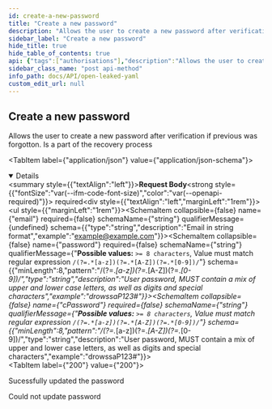 ```yaml
---
id: create-a-new-password
title: "Create a new password"
description: "Allows the user to create a new password after verification if previous was forgotton. Is a part of the recovery process"
sidebar_label: "Create a new password"
hide_title: true
hide_table_of_contents: true
api: {"tags":["authorisations"],"description":"Allows the user to create a new password after verification if previous was forgotton. Is a part of the recovery process","requestBody":{"content":{"application/json":{"schema":{"type":"object","properties":{"email":{"type":"string","description":"Email in string format","example":"example@example.com"},"password":{"minLength":8,"pattern":"/(?=.*[a-z])(?=.*[A-Z])(?=.*[0-9])/","type":"string","description":"User password, MUST contain a mix of upper and lower case letters, as well as digits and special characters","example":"drowssaP123#"},"cPassword":{"minLength":8,"pattern":"/(?=.*[a-z])(?=.*[A-Z])(?=.*[0-9])/","type":"string","description":"User password, MUST contain a mix of upper and lower case letters, as well as digits and special characters","example":"drowssaP123#"}},"example":{"email":"johndoe@example.com","password":"!password123!","cPassword":"!password123!"},"title":"userNewPassword"}}},"required":true},"responses":{"200":{"description":"Sucessfully updated the password"},"400":{"description":"Could not update password"}},"method":"post","path":"/api/auth/newPassword","servers":[{"url":"https://virtserver.swaggerhub.com/Peetzie/OpenLeaked/1.7.1","description":"SwaggerHub API Auto Mocking"},{"url":"localhost","description":"Local running server"},{"url":"open-leaked.compute.dtu.dk","description":"DTU Compute VPN Required"}],"securitySchemes":{"basicAuth":{"type":"http","scheme":"basic"}},"jsonRequestBodyExample":{"email":"johndoe@example.com","password":"!password123!","cPassword":"!password123!"},"info":{"title":"Open Leaked YAML","description":"## Introduction\nThis API is documented in **OpenAPI** format. \n\n## OpenAPI Specification\nThis API is documented in **OpenAPI format** and is based on\n[Petstore sample](http://petstore.swagger.io/) provided by [swagger.io](http://swagger.io) team.\n\n## Authentication\nThe application makes uses of build in authentication. Some of the client calls will be restricted. Use the HTTP basic form to authorize. ","contact":{"name":"Open Leaked","url":"https://github.com/Open-Leaked/Monorepo","email":"openleaked@gmail.com"},"license":{"name":"Apache 2.0","url":"http://www.apache.org/licenses/LICENSE-2.0.html"},"version":"2.0.1","x-logo":{"url":"https://raw.githubusercontent.com/Open-Leaked/Monorepo/main/Assets/logo/png/logo-white.png?token=GHSAT0AAAAAACB2FNOUZBLHC6LN6IMED47EZC3SB3Q","altText":"Open-Leaked Logo"}},"postman":{"name":"Create a new password","description":{"content":"Allows the user to create a new password after verification if previous was forgotton. Is a part of the recovery process","type":"text/plain"},"url":{"path":["api","auth","newPassword"],"host":["{{baseUrl}}"],"query":[],"variable":[]},"header":[{"key":"Content-Type","value":"application/json"}],"method":"POST","body":{"mode":"raw","raw":"\"\"","options":{"raw":{"language":"json"}}}}}
sidebar_class_name: "post api-method"
info_path: docs/API/open-leaked-yaml
custom_edit_url: null
---
```



## Create a new password



Allows the user to create a new password after verification if previous was forgotton. Is a part of the recovery process

<MimeTabs><TabItem label={"application/json"} value={"application/json-schema"}><details style={{}} data-collapsed={false} open={true}><summary style={{"textAlign":"left"}}><strong>Request Body</strong><strong style={{"fontSize":"var(--ifm-code-font-size)","color":"var(--openapi-required)"}}> required</strong></summary><div style={{"textAlign":"left","marginLeft":"1rem"}}></div><ul style={{"marginLeft":"1rem"}}><SchemaItem collapsible={false} name={"email"} required={false} schemaName={"string"} qualifierMessage={undefined} schema={{"type":"string","description":"Email in string format","example":"example@example.com"}}></SchemaItem><SchemaItem collapsible={false} name={"password"} required={false} schemaName={"string"} qualifierMessage={"**Possible values:** `>= 8 characters`, Value must match regular expression `/(?=.*[a-z])(?=.*[A-Z])(?=.*[0-9])/`"} schema={{"minLength":8,"pattern":"/(?=.*[a-z])(?=.*[A-Z])(?=.*[0-9])/","type":"string","description":"User password, MUST contain a mix of upper and lower case letters, as well as digits and special characters","example":"drowssaP123#"}}></SchemaItem><SchemaItem collapsible={false} name={"cPassword"} required={false} schemaName={"string"} qualifierMessage={"**Possible values:** `>= 8 characters`, Value must match regular expression `/(?=.*[a-z])(?=.*[A-Z])(?=.*[0-9])/`"} schema={{"minLength":8,"pattern":"/(?=.*[a-z])(?=.*[A-Z])(?=.*[0-9])/","type":"string","description":"User password, MUST contain a mix of upper and lower case letters, as well as digits and special characters","example":"drowssaP123#"}}></SchemaItem></ul></details></TabItem></MimeTabs><div><ApiTabs><TabItem label={"200"} value={"200"}><div>

Sucessfully updated the password

</div><div></div></TabItem><TabItem label={"400"} value={"400"}><div>

Could not update password

</div><div></div></TabItem></ApiTabs></div>
      